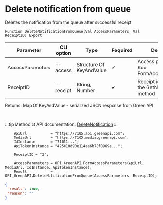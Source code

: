 ﻿---
sidebar_position: 2
---


# Delete notification from queue
 Deletes the notification from the queue after successful receipt



`Function DeleteNotificationFromQueue(Val AccessParameters, Val ReceiptID) Export`

  | Parameter | CLI option | Type | Required | Description |
  |-|-|-|-|-|
  | AccessParameters | --access | Structure Of KeyAndValue | &#x2714; | Access parameters. See FormAccessParameters |
  | ReceiptID | --receipt | String, Number | &#x2714; | Receipt identifier from the GetNotification method |

  
  Returns:  Map Of KeyAndValue - serialized JSON response from Green API

<br/>

:::tip
Method at API documentation: [DeleteNotification](https://green-api.com/docs/api/receiving/technology-http-api/DeleteNotification/)
:::
<br/>



```bsl title="1C:Enterprise/OneScript code example"
    ApiUrl           = "https://7105.api.greenapi.com";
    MediaUrl         = "https://7105.media.greenapi.com";
    IdInstance       = "71051...";
    ApiTokenInstance = "425010d90e114aa6b78f0969e...";

    ReceiptID = "2";

    AccessParameters = OPI_GreenAPI.FormAccessParameters(ApiUrl, MediaUrl, IdInstance, ApiTokenInstance);
    Result           = OPI_GreenAPI.DeleteNotificationFromQueue(AccessParameters, ReceiptID);
```
 



```json title="Result"
{
 "result": true,
 "reason": ""
}
```
